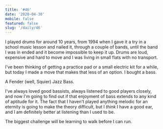 ```yaml
---
title: '#46'
date: '2020-04-30'
mobile: false
featured: false
slug: '/daily/46'
---
```


I played drums for around 10 years, from 1994 when I gave it a try in a school music lesson and nailed it, through a couple of bands, until the band I was in ended and it become impossible to keep it up. Drums are loud, expensive and hard to move and I was living in small flats with no transport.

I've been thinking of getting a practice pad or a small electric kit for a while, but today I made a move that makes that less of an option. I bought a bass.

A Fender (well, Squier) Jazz Bass.

I've always loved good bassists, always listened to good players closely, and now I'm going to find out if that enjoyment of bass extends to any kind of aptitude for it. The fact that I haven't played anything melodic for an eternity is going to make the theory difficult, but I _think_ I have a good ear, and I am definitely better at listening than I used to be.

The biggest challenge will be learning to walk before I can run.
